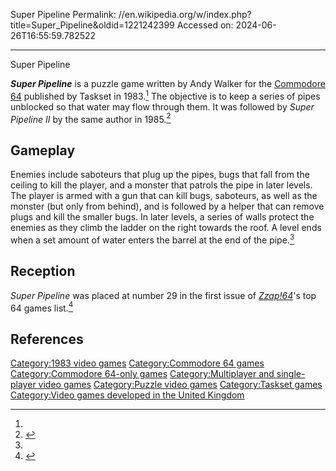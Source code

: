 Super Pipeline
Permalink: //en.wikipedia.org/w/index.php?title=Super_Pipeline&oldid=1221242399
Accessed on: 2024-06-26T16:55:59.782522



------
Super Pipeline
{{More citations needed|date=December 2009}}

{{Infobox video game
|title = Super Pipeline
|image = Superpipeline cover.jpg
|developer = 
|publisher = Taskset
|designer = Andy Walker<ref name=lemon>{{lemon64 game|id=2550|name=Super Pipeline}}</ref>
|composer = Paul Hodgson<ref name=lemon/>
|released = [[1983 in video gaming|1983]]
|genre = [[Puzzle game|Puzzle]]
|modes = [[Single-player video game|Single-player]], [[Two player]]
|platforms = [[Commodore 64]]
}}

'''''Super Pipeline''''' is a puzzle game written by Andy Walker for the [[Commodore 64]] published by Taskset in 1983.<ref name=lemon/> The objective is to keep a series of pipes unblocked so that water may flow through them. It was followed by ''Super Pipeline II'' by the same author in 1985.<ref>{{lemon64 game|id=2551|name=Super Pipeline II}}</ref>

==Gameplay==
Enemies include saboteurs that plug up the pipes, bugs that fall from the ceiling to kill the player, and a monster that patrols the pipe in later levels. The player is armed with a gun that can kill bugs, saboteurs, as well as the monster (but only from behind), and is followed by a helper that can remove plugs and kill the smaller bugs. In later levels, a series of walls protect the enemies as they climb the ladder on the right towards the roof. A level ends when a set amount of water enters the barrel at the end of the pipe.<ref name="pipelineGameplay"/>

==Reception==
''Super Pipeline'' was placed at number 29 in the first issue of ''[[Zzap!64]]'''s top 64 games list.<ref>{{Cite web|url=https://archive.org/details/zzap64-magazine-001/page/n89|title = ZZap!64 Magazine Issue 001|date = May 1985}}</ref>

==References==
{{Reflist|refs=
<ref name="pipelineGameplay">{{cite web | url=http://www.lemon64.com/?mainurl=http%3A//www.lemon64.com/games/details.php%3FID%3D2550 | title=Lemon64 - Commodore 64 Games - C64 Reviews & Music }}</ref>
}}

[[Category:1983 video games]]
[[Category:Commodore 64 games]]
[[Category:Commodore 64-only games]]
[[Category:Multiplayer and single-player video games]]
[[Category:Puzzle video games]]
[[Category:Taskset games]]
[[Category:Video games developed in the United Kingdom]]


{{Puzzle-videogame-stub}}